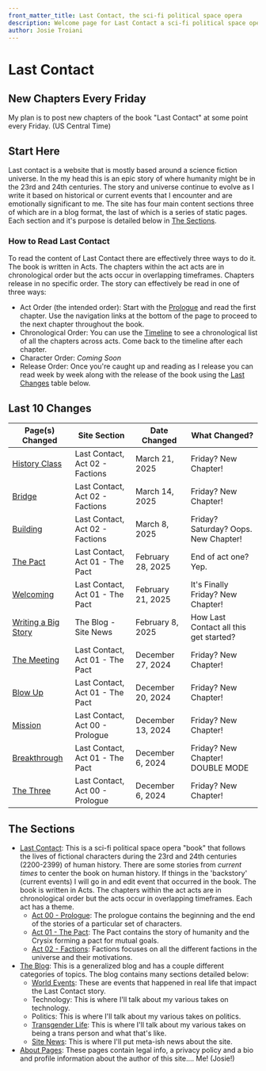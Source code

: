 ```yaml
---
front_matter_title: Last Contact, the sci-fi political space opera
description: Welcome page for Last Contact a sci-fi political space opera. This page includes a list of all the most recent updates and has a description of everything.
author: Josie Troiani
---
```

# Last Contact

## New Chapters Every Friday

My plan is to post new chapters of the book "Last Contact" at some point every Friday. (US Central Time)

## Start Here

Last contact is a website that is mostly based around a science fiction universe. In the my head this is an epic story of where humanity might be in the 23rd and 24th centuries. The story and universe continue to evolve as I write it based on historical or current events that I encounter and are emotionally significant to me. The site has four main content sections three of which are in a blog format, the last of which is a series of static pages. Each section and it's purpose is detailed below in [The Sections](#the-sections).

### How to Read Last Contact

To read the content of Last Contact there are effectively three ways to do it. The book is written in Acts. The chapters within the act acts are in chronological order but the acts occur in overlapping timeframes. Chapters release in no specific order. The story can effectively be read in one of three ways:

- Act Order (the intended order): Start with the [Prologue](./lastcontact/prologue/index.mdx) and read the first chapter. Use the navigation links at the bottom of the page to proceed to the next chapter throughout the book.
- Chronological Order: You can use the [Timeline](./lastcontact/compendium/) to see a chronological list of all the chapters across acts. Come back to the timeline after each chapter.
- Character Order: *Coming Soon*
- Release Order: Once you're caught up and reading as I release you can read week by week along with the release of the book using the [Last Changes](#last-10-changes) table below.

## Last 10 Changes

| Page(s) Changed | Site Section | Date Changed | What Changed? |
| --------------- | ------------ | ------------ | ------------- |
| [History Class](./lastcontact/factions/historyclass.mdx) | Last Contact, Act 02 - Factions | March 21, 2025 | Friday? New Chapter! |
| [Bridge](./lastcontact/factions/bridge.mdx) | Last Contact, Act 02 - Factions | March 14, 2025 | Friday? New Chapter! |
| [Building](./lastcontact/factions/building.mdx) | Last Contact, Act 02 - Factions | March 8, 2025 | Friday? Saturday? Oops. New Chapter! |
| [The Pact](./lastcontact/thepact/pactchapter.mdx) | Last Contact, Act 01 - The Pact | February 28, 2025 | End of act one? Yep.|
| [Welcoming](./lastcontact/thepact/welcoming.mdx) | Last Contact, Act 01 - The Pact | February 21, 2025 | It's Finally Friday? New Chapter! |
| [Writing a Big Story](./theblog/sitenews/writing.mdx) | The Blog - Site News | February 8, 2025 | How Last Contact all this get started? |
| [The Meeting](./lastcontact/thepact/themeeting.mdx) | Last Contact, Act 01 - The Pact | December 27, 2024 | Friday? New Chapter! |
| [Blow Up](./lastcontact/thepact/blowup.mdx) | Last Contact, Act 01 - The Pact | December 20, 2024 | Friday? New Chapter! |
| [Mission](./lastcontact/prologue/mission.mdx) | Last Contact, Act 00 - Prologue | December 13, 2024 | Friday? New Chapter! |
| [Breakthrough](./lastcontact/thepact/breakthrough.mdx) | Last Contact, Act 01 - The Pact | December 6, 2024 | Friday? New Chapter! DOUBLE MODE |
| [The Three](./lastcontact/prologue/thethree.mdx) | Last Contact, Act 00 - Prologue | December 6, 2024 | Friday? New Chapter! |

## The Sections

- [Last Contact](./lastcontact): This is a sci-fi political space opera "book" that follows the lives of fictional characters during the 23rd and 24th centuries (2200-2399) of human history. There are some stories from *current times* to center the book on human history. If things in the 'backstory' (current events) I will go in and edit event that occurred in the book. The book is written in Acts. The chapters within the act acts are in chronological order but the acts occur in overlapping timeframes. Each act has a theme.
  - [Act 00 - Prologue](./lastcontact/prologue/index.mdx): The prologue contains the beginning and the end of the stories of a particular set of characters.
  - [Act 01 - The Pact](./lastcontact/thepact/index.mdx): The Pact contains the story of humanity and the Crysix forming a pact for mutual goals.
  - [Act 02 - Factions](./lastcontact/factions/index.mdx): Factions focuses on all the different factions in the universe and their motivations.
- [The Blog](./theblog): This is a generalized blog and has a couple different categories of topics. The blog contains many sections detailed below:
  - [World Events](./theblog/worldevents/index.mdx): These are events that happened in real life that impact the Last Contact story.
  - Technology: This is where I'll talk about my various takes on technology.
  - Politics: This is where I'll talk about my various takes on politics.
  - [Transgender Life](./theblog/translife/index.mdx): This is where I'll talk about my various takes on being a trans person and what that's like.
  - [Site News](./theblog/sitenews/index.mdx): This is where I'll put meta-ish news about the site.
- [About Pages](./about): These pages contain legal info, a privacy policy and a bio and profile information about the author of this site.... Me! (Josie!)
